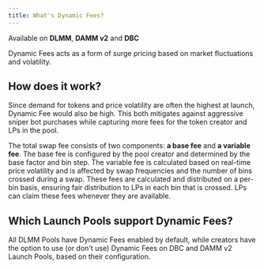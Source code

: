 ```yaml
---
title: What's Dynamic Fees?
---
```


<Info>Available on **DLMM**, **DAMM v2** and **DBC**</Info>

Dynamic Fees acts as a form of surge pricing based on market fluctuations and volatility.

## How does it work?

Since demand for tokens and price volatility are often the highest at launch, Dynamic Fee would also be high. This both mitigates against aggressive sniper bot purchases while capturing more fees for the token creator and LPs in the pool. 

The total swap fee consists of two components: **a base fee** and **a variable fee**. The base fee is configured by the pool creator and determined by the base factor and bin step. The variable fee is calculated based on real-time price volatility and is affected by swap frequencies and the number of bins crossed during a swap. These fees are calculated and distributed on a per-bin basis, ensuring fair distribution to LPs in each bin that is crossed. LPs can claim these fees whenever they are available.

## Which Launch Pools support Dynamic Fees?

All DLMM Pools have Dynamic Fees enabled by default, while creators have the option to use (or don't use) Dynamic Fees on DBC and DAMM v2 Launch Pools, based on their configuration.